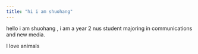 ```yaml
---
title: "hi i am shuohang"
---
```


hello i am shuohang , i am a year 2 nus student majoring in communications and new media.

I love animals
